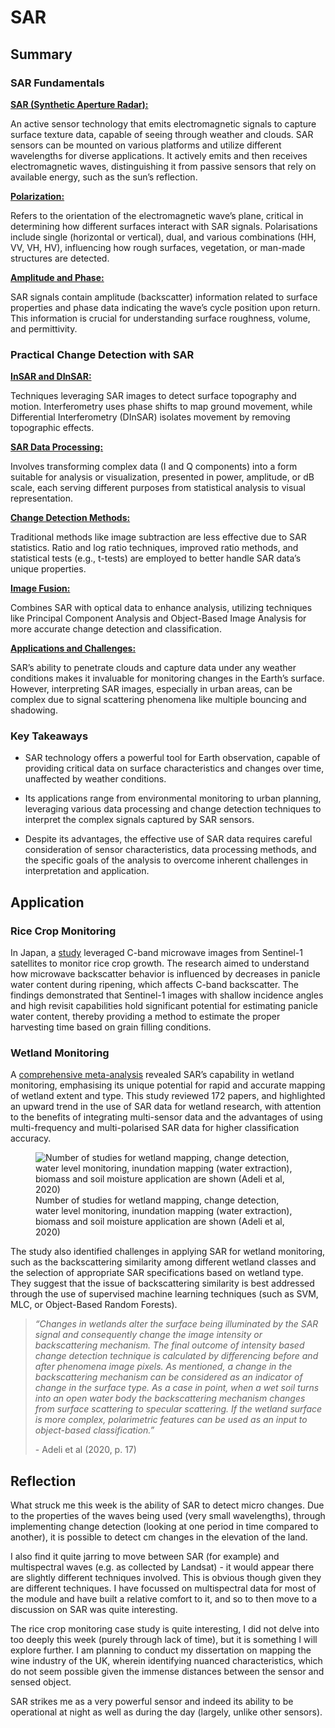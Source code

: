 # SAR 

## Summary

### SAR Fundamentals

[**SAR (Synthetic Aperture Radar):**]{.underline}

An active sensor technology that emits electromagnetic signals to capture surface texture data, capable of seeing through weather and clouds. SAR sensors can be mounted on various platforms and utilize different wavelengths for diverse applications. It actively emits and then receives electromagnetic waves, distinguishing it from passive sensors that rely on available energy, such as the sun's reflection.

[**Polarization:**]{.underline}

Refers to the orientation of the electromagnetic wave's plane, critical in determining how different surfaces interact with SAR signals. Polarisations include single (horizontal or vertical), dual, and various combinations (HH, VV, VH, HV), influencing how rough surfaces, vegetation, or man-made structures are detected.

[**Amplitude and Phase:**]{.underline}

SAR signals contain amplitude (backscatter) information related to surface properties and phase data indicating the wave's cycle position upon return. This information is crucial for understanding surface roughness, volume, and permittivity.

### Practical Change Detection with SAR

[**InSAR and DInSAR:**]{.underline}

Techniques leveraging SAR images to detect surface topography and motion. Interferometry uses phase shifts to map ground movement, while Differential Interferometry (DInSAR) isolates movement by removing topographic effects.

[**SAR Data Processing:**]{.underline}

Involves transforming complex data (I and Q components) into a form suitable for analysis or visualization, presented in power, amplitude, or dB scale, each serving different purposes from statistical analysis to visual representation.

[**Change Detection Methods:**]{.underline}

Traditional methods like image subtraction are less effective due to SAR statistics. Ratio and log ratio techniques, improved ratio methods, and statistical tests (e.g., t-tests) are employed to better handle SAR data's unique properties.

[**Image Fusion:**]{.underline}

Combines SAR with optical data to enhance analysis, utilizing techniques like Principal Component Analysis and Object-Based Image Analysis for more accurate change detection and classification.

[**Applications and Challenges:**]{.underline}

SAR's ability to penetrate clouds and capture data under any weather conditions makes it invaluable for monitoring changes in the Earth's surface. However, interpreting SAR images, especially in urban areas, can be complex due to signal scattering phenomena like multiple bouncing and shadowing.

### Key Takeaways

-   SAR technology offers a powerful tool for Earth observation, capable of providing critical data on surface characteristics and changes over time, unaffected by weather conditions.

-   Its applications range from environmental monitoring to urban planning, leveraging various data processing and change detection techniques to interpret the complex signals captured by SAR sensors.

-   Despite its advantages, the effective use of SAR data requires careful consideration of sensor characteristics, data processing methods, and the specific goals of the analysis to overcome inherent challenges in interpretation and application.

## Application

### Rice Crop Monitoring

In Japan, a [study](https://www.mdpi.com/2072-4292/14/14/3254) leveraged C-band microwave images from Sentinel-1 satellites to monitor rice crop growth. The research aimed to understand how microwave backscatter behavior is influenced by decreases in panicle water content during ripening, which affects C-band backscatter. The findings demonstrated that Sentinel-1 images with shallow incidence angles and high revisit capabilities hold significant potential for estimating panicle water content, thereby providing a method to estimate the proper harvesting time based on grain filling conditions​​.

### **Wetland Monitoring**

A [comprehensive meta-analysis](https://www.mdpi.com/2072-4292/12/14/2190) revealed SAR's capability in wetland monitoring, emphasising its unique potential for rapid and accurate mapping of wetland extent and type. This study reviewed 172 papers, and highlighted an upward trend in the use of SAR data for wetland research, with attention to the benefits of integrating multi-sensor data and the advantages of using multi-frequency and multi-polarised SAR data for higher classification accuracy.

![Number of studies for wetland mapping, change detection, water level monitoring, inundation mapping (water extraction), biomass and soil moisture application are shown (Adeli et al, 2020)](/Week9/remotesensing-12-02190-g012.png)

The study also identified challenges in applying SAR for wetland monitoring, such as the backscattering similarity among different wetland classes and the selection of appropriate SAR specifications based on wetland type. They suggest that the issue of backscattering similarity is best addressed through the use of supervised machine learning techniques (such as SVM, MLC, or Object-Based Random Forests).

> *"Changes in wetlands alter the surface being illuminated by the SAR signal and consequently change the image intensity or backscattering mechanism. The final outcome of intensity based change detection technique is calculated by differencing before and after phenomena image pixels. As mentioned, a change in the backscattering mechanism can be considered as an indicator of change in the surface type. As a case in point, when a wet soil turns into an open water body the backscattering mechanism changes from surface scattering to specular scattering. If the wetland surface is more complex, polarimetric features can be used as an input to object-based classification."*
>
> \- Adeli et al (2020, p. 17)

## Reflection

What struck me this week is the ability of SAR to detect micro changes. Due to the properties of the waves being used (very small wavelengths), through implementing change detection (looking at one period in time compared to another), it is possible to detect cm changes in the elevation of the land.

I also find it quite jarring to move between SAR (for example) and multispectral waves (e.g. as collected by Landsat) - it would appear there are slightly different techniques involved. This is obvious though given they are different techniques. I have focussed on multispectral data for most of the module and have built a relative comfort to it, and so to then move to a discussion on SAR was quite interesting.

The rice crop monitoring case study is quite interesting, I did not delve into too deeply this week (purely through lack of time), but it is something I will explore further. I am planning to conduct my dissertation on mapping the wine industry of the UK, wherein identifying nuanced characteristics, which do not seem possible given the immense distances between the sensor and sensed object.

SAR strikes me as a very powerful sensor and indeed its ability to be operational at night as well as during the day (largely, unlike other sensors).
